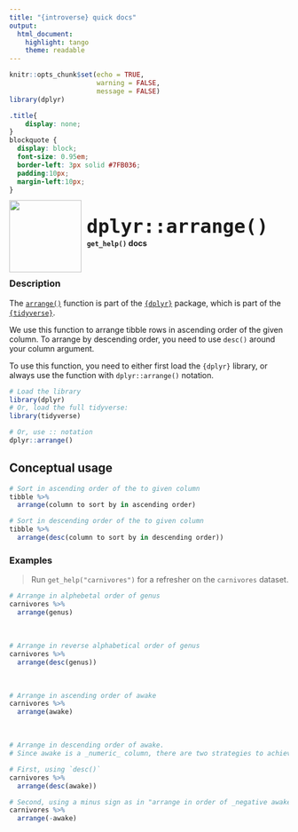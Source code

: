 ```yaml
---
title: "{introverse} quick docs"
output: 
  html_document:
    highlight: tango
    theme: readable
---
```



```r
knitr::opts_chunk$set(echo = TRUE, 
                      warning = FALSE, 
                      message = FALSE)
library(dplyr)
```

```css
.title{
    display: none;
}
blockquote {
  display: block;
  font-size: 0.95em;
  border-left: 3px solid #7FB036;
  padding:10px;
  margin-left:10px;
}
```

<div>
<br>
 <img src = "logo.png" style = "float:left;height:130px;margin-top:-20px;">
 <span style = "font-weight:bold;font-size:40px;"> 
  &nbsp;<code>dplyr::arrange()</code>
 </span>
 <br>
 <b>&nbsp;&nbsp;&nbsp;<code>get_help()</code> docs</b>
</div>
<br>

### Description

The [`arrange()`](https://dplyr.tidyverse.org/reference/arrange.html) function is part of the [`{dplyr}`](https://dplyr.tidyverse.org/) package, which is part of the [`{tidyverse}`](https://www.tidyverse.org/).

We use this function to arrange tibble rows in ascending order of the given column. To arrange by descending order, you need to use `desc()` around your column argument.


<!-- Add the following if the topic is a function that does NOT come with base R, and uncomment/fill in the subsequent multiline HTML comment: -->
To use this function, you need to either first load the `{dplyr}` library, or always use the function with `dplyr::arrange()` notation.

```r
# Load the library
library(dplyr)
# Or, load the full tidyverse:
library(tidyverse)

# Or, use :: notation
dplyr::arrange()
```


## Conceptual usage 

```r
# Sort in ascending order of the to given column
tibble %>% 
  arrange(column to sort by in ascending order)

# Sort in descending order of the to given column
tibble %>% 
  arrange(desc(column to sort by in descending order))
```

### Examples

> Run `get_help("carnivores")` for a refresher on the `carnivores` dataset.

```r
# Arrange in alphebetal order of genus
carnivores %>% 
  arrange(genus)
```

<br>  <!-- Do not delete the <br>, and make sure to keep the previous and following lines blank. -->


```r
# Arrange in reverse alphabetical order of genus
carnivores %>%
  arrange(desc(genus))
```

<br> 


```r
# Arrange in ascending order of awake
carnivores %>%
  arrange(awake)
```

<br> 

```r
# Arrange in descending order of awake.
# Since awake is a _numeric_ column, there are two strategies to achieve this

# First, using `desc()`
carnivores %>%
  arrange(desc(awake)) 

# Second, using a minus sign as in "arrange in order of _negative awake_"
carnivores %>%
  arrange(-awake) 
```
